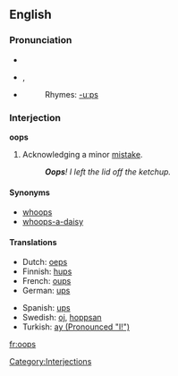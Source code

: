 {{see|OOPS}}
==English==
===Pronunciation===
*{{IPA|/uːps/, /ʊps/}}
*{{AHD|o͞ops}}, {{SAMPA|/u:ps/}}
*{{audio|en-us-oops.ogg|Audio (US)}}
*:Rhymes: [[Rhymes:English:-uːps|-uːps]]

===Interjection===
'''oops'''

# Acknowledging a minor [[mistake]].
#:'''''Oops'''!  I left the lid off the ketchup.''

====Synonyms====
*[[whoops]]
*[[whoops-a-daisy]]

====Translations====
{{top}}
*Dutch: [[oeps]]
*Finnish: [[hups]]
*French: [[oups]]
*German: [[ups]]
{{mid}}
*Spanish: [[ups]]
*Swedish: [[oj]], [[hoppsan]]
*Turkish: [[ay (Pronounced "I!")]]
{{bottom}} 
[[Category:Interjections]]

[[fr:oops]]